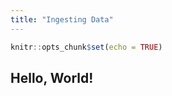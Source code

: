 ```yaml
---
title: "Ingesting Data"
---
```


```r
knitr::opts_chunk$set(echo = TRUE)
```

## Hello, World!